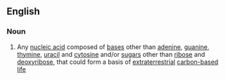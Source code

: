 ==English==

===Noun===
{{en-noun}}

# Any [[nucleic acid]] composed of [[base]]s other than [[adenine]], [[guanine]], [[thymine]], [[uracil]] and [[cytosine]] and/or [[sugar]]s other than [[ribose]] and [[deoxyribose]], that could form a basis of [[extraterrestrial]] [[carbon-based]] [[life]]